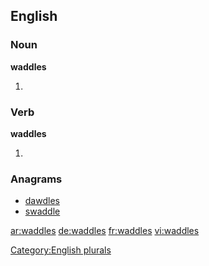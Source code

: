 
==English==

===Noun===
'''waddles'''

# {{plural of |[[waddle]]}}

===Verb===
'''waddles'''

# {{third-person singular of|waddle}}

===Anagrams===
* [[dawdles#English|dawdles]]
* [[swaddle#English|swaddle]]

[[Category:English plurals]]

[[ar:waddles]]
[[de:waddles]]
[[fr:waddles]]
[[vi:waddles]]